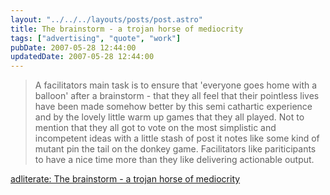 ```yaml
---
layout: "../../../layouts/posts/post.astro"
title: The brainstorm - a trojan horse of mediocrity
tags: ["advertising", "quote", "work"]
pubDate: 2007-05-28 12:44:00
updatedDate: 2007-05-28 12:44:00
---
```


> A facilitators main task is to ensure that 'everyone goes home with a balloon' after a brainstorm - that they all feel that their pointless lives have been made somehow better by this semi cathartic experience and by the lovely little warm up games that they all played. Not to mention that they all got to vote on the most simplistic and incompetent ideas with a little stash of post it notes like some kind of mutant pin the tail on the donkey game. Facilitators like pariticipants to have a nice time more than they like delivering actionable output.

[adliterate: The brainstorm - a trojan horse of mediocrity](http://www.adliterate.com/archives/2007/05/death_to_the_br.html)
